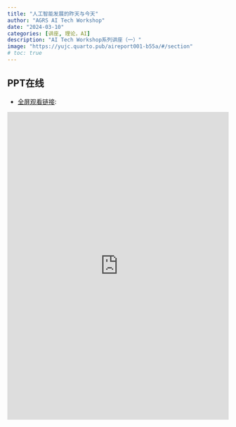```yaml
---
title: "人工智能发展的昨天与今天"
author: "AGRS AI Tech Workshop"
date: "2024-03-10"
categories: [讲座, 理论，AI]
description: "AI Tech Workshop系列讲座（一）"
image: "https://yujc.quarto.pub/aireport001-b55a/#/section"
# toc: true
---
```



## PPT在线

-   [全屏观看链接](https://yujc.quarto.pub/aireport001-b55a/#/section):


<iframe src="https://yujc.quarto.pub/aireport001-b55a/#/section" frameborder="0" width="100%" height="700&"></iframe>
